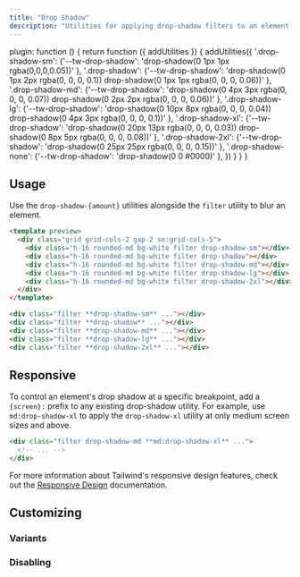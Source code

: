 ```yaml
---
title: "Drop Shadow"
description: "Utilities for applying drop-shadow filters to an element."
---
```



  plugin: function () {
    return function ({ addUtilities }) {
      addUtilities({
      '.drop-shadow-sm': {'--tw-drop-shadow': 'drop-shadow(0 1px 1px rgba(0,0,0,0.05))' },
      '.drop-shadow': {'--tw-drop-shadow': 'drop-shadow(0 1px 2px rgba(0, 0, 0, 0.1)) drop-shadow(0 1px 1px rgba(0, 0, 0, 0.06))' },
      '.drop-shadow-md': {'--tw-drop-shadow': 'drop-shadow(0 4px 3px rgba(0, 0, 0, 0.07)) drop-shadow(0 2px 2px rgba(0, 0, 0, 0.06))' },
      '.drop-shadow-lg': {'--tw-drop-shadow': 'drop-shadow(0 10px 8px rgba(0, 0, 0, 0.04)) drop-shadow(0 4px 3px rgba(0, 0, 0, 0.1))' },
      '.drop-shadow-xl': {'--tw-drop-shadow': 'drop-shadow(0 20px 13px rgba(0, 0, 0, 0.03)) drop-shadow(0 8px 5px rgba(0, 0, 0, 0.08))' },
      '.drop-shadow-2xl': {'--tw-drop-shadow': 'drop-shadow(0 25px 25px rgba(0, 0, 0, 0.15))' },
      '.drop-shadow-none': {'--tw-drop-shadow': 'drop-shadow(0 0 #0000)' },
      })
    }
  }
}

## Usage

Use the `drop-shadow-{amount}` utilities alongside the `filter` utility to blur an element.

```html indigo
<template preview>
  <div class="grid grid-cols-2 gap-2 sm:grid-cols-5">
    <div class="h-16 rounded-md bg-white filter drop-shadow-sm"></div>
    <div class="h-16 rounded-md bg-white filter drop-shadow"></div>
    <div class="h-16 rounded-md bg-white filter drop-shadow-md"></div>
    <div class="h-16 rounded-md bg-white filter drop-shadow-lg"></div>
    <div class="h-16 rounded-md bg-white filter drop-shadow-2xl"></div>
  </div>
</template>

<div class="filter **drop-shadow-sm** ..."></div>
<div class="filter **drop-shadow** ..."></div>
<div class="filter **drop-shadow-md** ..."></div>
<div class="filter **drop-shadow-lg** ..."></div>
<div class="filter **drop-shadow-2xl** ..."></div>
```

## Responsive

To control an element's drop shadow at a specific breakpoint, add a `{screen}:` prefix to any existing drop-shadow utility. For example, use `md:drop-shadow-xl` to apply the `drop-shadow-xl` utility at only medium screen sizes and above.

```html
<div class="filter drop-shadow-md **md:drop-shadow-xl** ...">
  <!-- ... -->
</div>
```

For more information about Tailwind's responsive design features, check out the [Responsive Design](/docs/responsive-design) documentation.

## Customizing

### Variants

<Variants plugin="dropShadow" name="drop-shadow" />

### Disabling

<Disabling plugin="dropShadow" name="drop-shadow" />
